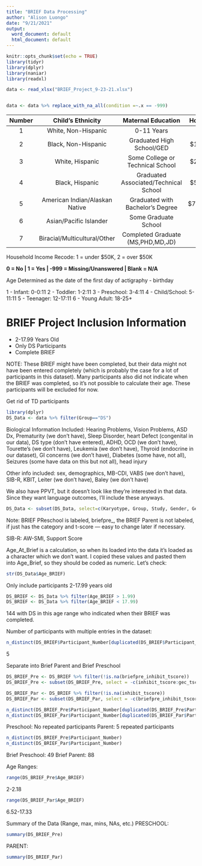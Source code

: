 ```yaml
---
title: "BRIEF Data Processing"
author: "Alison Luongo"
date: "9/21/2021"
output:
  word_document: default
  html_document: default
---
```


```r
knitr::opts_chunk$set(echo = TRUE)
library(tidyr)
library(dplyr)
library(naniar)
library(readxl)
```

```r
data <- read_xlsx("BRIEF_Project_9-23-21.xlsx")


data <- data %>% replace_with_na_all(condition =~.x == -999)
```


| Number | Child's Ethnicity              | Maternal Education                    | Household Income | 
|:------:|:------------------------------:|:-------------------------------------:|:----------------:|
|1       |White, Non-Hispanic             |0-11 Years                             |< $10,000         |
|2       |Black, Non-Hispanic             |Graduated High School/GED              |$10,000-$25,000   |
|3       |White, Hispanic                 |Some College or Technical School       |$25,000-$50,000   |
|4       |Black, Hispanic                 |Graduated Associated/Technical School  |$50,000-$75,000   |
|5       |American Indian/Alaskan Native  |Graduated with Bachelor's Degree       |$75,000-$100,000  |
|6       |Asian/Pacific Islander          |Some Graduate School                   |> $100,000        |
|7       |Biracial/Multicultural/Other    |Completed Graduate (MS,PHD,MD,JD)      |N/A           

Household Income Recode: 1 = under $50K, 2 = over $50K

**0 = No | 1 = Yes | -999 = Missing/Unanswered | Blank = N/A**

Age Determined as the date of the first day of actigraphy - birthday

1 - Infant: 0-0:11 
2 - Toddler: 1-2:11 
3 - Preschool: 3-4:11
4 - Child/School: 5-11:11
5 - Teenager: 12-17:11
6 - Young Adult: 18-25+

# BRIEF Project Inclusion Information

+ 2-17.99 Years Old
+ Only DS Participants
+ Complete BRIEF

NOTE: These BRIEF might have been completed, but their data might not have been entered completely (which is probably the case for a lot of participants in this dataset). Many participants also did not indicate when the BRIEF was completed, so it's not possible to calculate their age. These participants will be excluded for now. 

Get rid of TD participants
```r
library(dplyr)
DS_Data <- data %>% filter(Group=="DS")
```

Biological Information Included: Hearing Problems, Vision Problems, ASD Dx, Prematurity (we don't have), Sleep Disorder, heart Defect (congenital in our data), DS type (don't have entered), ADHD, OCD (we don't have), Tourette's (we don't have), Leukemia (we don't have), Thyroid (endocrine in our dataset), GI concerns (we don't have), Diabetes (some have, not all), Seizures (some have data on this but not all), head injury

Other info included: sex, demographics, MB-CDI, VABS (we don't have), SIB-R, KBIT, Leiter (we don't have), Baley (we don't have)

We also have PPVT, but it doesn't look like they're interested in that data. Since they want language outcomes, I'll include these anyways.
```r
DS_Data <- subset(DS_Data, select=c(Karyotype, Group, Study, Gender, Gender_Num, Participant_Number, DOB, BRIEF_Date, Age_BRIEF, Age_Actigraphy, Child_Ethnicity, Maternal_Ethnicity, Maternal_Education, Maternal_Education_Years, Household_Income, Household_Income_Recode, Autism_Diagnosis, ADHD_Diagnosis, adhd, Sleep_Apnea_Diagnosis, visual_impairment, hearing_loss, Congenital_disorders, head_injury_trauma, head_injury_loc, heart_defect, leukemia_blood_disease, seizure_convulsion, hypothyroidism, diabetes, endocrine_issues, KBIT_Date, KBIT_Age, Verbal_Knowledge_Raw:IQ_Composite_SS, briefpre_inhibit_tscore, briefpre_shift_tscore, briefpre_ec_tscore, briefpre_working_mem_tscore, briefpre_po_tscore, briefpre_isci_tscore, briefpre_fi_tscore, briefpre_emi_tscore, briefpre_gec_tscore, inhibit_tscore, self_monitor_tscore, bri_tscore, shift_tscore, ec_tscore, eri_tscore, initiate_tscore, working_mem_tscore, po_tscore, tm_tscore, org_of_mat_tscore, cri_tscore, gec_tscore, AE:SIBR_Sum_All, Support_Score, CDIAge_WS:UnderstoodWords_WG, ppvt4_test_date:NisongerOverlySensitive))
```

Note: BRIEF PReschool is labeled, briefpre_, the BRIEF Parent is not labeled, if just has the category and t-score --- easy to change later if necessary.

SIB-R: AW-SMI, Support Score

Age_At_Brief is a calculation, so when its loaded into the data it's loaded as a character which we don't want. I copied these values and pasted them into Age_Brief, so they should be coded as numeric. Let's check:
```r
str(DS_Data$Age_BRIEF)
```


Only include participants 2-17.99 years old
```r
DS_BRIEF <- DS_Data %>% filter(Age_BRIEF > 1.99)
DS_BRIEF <- DS_Data %>% filter(Age_BRIEF < 17.99)
```

144 with DS in this age range who indicated when their BRIEF was completed. 

Number of participants with multiple entries in the dataset:
```r
n_distinct(DS_BRIEF$Participant_Number[duplicated(DS_BRIEF$Participant_Number)])
```
5

Separate into Brief Parent and Brief Preschool
```r
DS_BRIEF_Pre <- DS_BRIEF %>% filter(!is.na(briefpre_inhibit_tscore))
DS_BRIEF_Pre <- subset(DS_BRIEF_Pre, select = -c(inhibit_tscore:gec_tscore))

DS_BRIEF_Par <- DS_BRIEF %>% filter(!is.na(inhibit_tscore))
DS_BRIEF_Par <- subset(DS_BRIEF_Par, select = -c(briefpre_inhibit_tscore:briefpre_gec_tscore))
```

```r
n_distinct(DS_BRIEF_Pre$Participant_Number[duplicated(DS_BRIEF_Pre$Participant_Number)])
n_distinct(DS_BRIEF_Par$Participant_Number[duplicated(DS_BRIEF_Par$Participant_Number)])
```
Preschool: No repeated participants
Parent: 5 repeated participants

```r
n_distinct(DS_BRIEF_Pre$Participant_Number)
n_distinct(DS_BRIEF_Par$Participant_Number)
```
Brief Preschool: 49
Brief Parent: 88

Age Ranges:
```r
range(DS_BRIEF_Pre$Age_BRIEF)
```
2-2.18

```r
range(DS_BRIEF_Par$Age_BRIEF)
```
6.52-17.33

Summary of the Data (Range, max, mins, NAs, etc.)
PRESCHOOL:
```r
summary(DS_BRIEF_Pre)
```

PARENT:
```r
summary(DS_BRIEF_Par)
```





